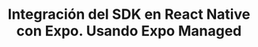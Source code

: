 ---
title: Integración del SDK en React Native con Expo. Usando Expo Managed
description: A continuación se muestra cómo se ha organizado la generación del análisis.
---